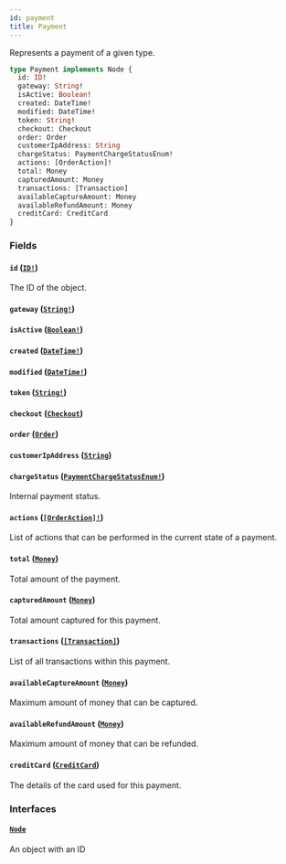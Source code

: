 ```yaml
---
id: payment
title: Payment
---
```


Represents a payment of a given type.

```graphql
type Payment implements Node {
  id: ID!
  gateway: String!
  isActive: Boolean!
  created: DateTime!
  modified: DateTime!
  token: String!
  checkout: Checkout
  order: Order
  customerIpAddress: String
  chargeStatus: PaymentChargeStatusEnum!
  actions: [OrderAction]!
  total: Money
  capturedAmount: Money
  transactions: [Transaction]
  availableCaptureAmount: Money
  availableRefundAmount: Money
  creditCard: CreditCard
}
```

### Fields

#### `id` ([`ID!`](/developer/api-reference/scalars/id.mdx))

The ID of the object.

#### `gateway` ([`String!`](/developer/api-reference/scalars/string.mdx))

#### `isActive` ([`Boolean!`](/developer/api-reference/scalars/boolean.mdx))

#### `created` ([`DateTime!`](/developer/api-reference/scalars/date-time.mdx))

#### `modified` ([`DateTime!`](/developer/api-reference/scalars/date-time.mdx))

#### `token` ([`String!`](/developer/api-reference/scalars/string.mdx))

#### `checkout` ([`Checkout`](/developer/api-reference/objects/checkout.mdx))

#### `order` ([`Order`](/developer/api-reference/objects/order.mdx))

#### `customerIpAddress` ([`String`](/developer/api-reference/scalars/string.mdx))

#### `chargeStatus` ([`PaymentChargeStatusEnum!`](/developer/api-reference/enums/payment-charge-status-enum.mdx))

Internal payment status.

#### `actions` ([`[OrderAction]!`](/developer/api-reference/enums/order-action.mdx))

List of actions that can be performed in the current state of a payment.

#### `total` ([`Money`](/developer/api-reference/objects/money.mdx))

Total amount of the payment.

#### `capturedAmount` ([`Money`](/developer/api-reference/objects/money.mdx))

Total amount captured for this payment.

#### `transactions` ([`[Transaction]`](/developer/api-reference/objects/transaction.mdx))

List of all transactions within this payment.

#### `availableCaptureAmount` ([`Money`](/developer/api-reference/objects/money.mdx))

Maximum amount of money that can be captured.

#### `availableRefundAmount` ([`Money`](/developer/api-reference/objects/money.mdx))

Maximum amount of money that can be refunded.

#### `creditCard` ([`CreditCard`](/developer/api-reference/objects/credit-card.mdx))

The details of the card used for this payment.

### Interfaces

#### [`Node`](/developer/api-reference/interfaces/node.mdx)

An object with an ID
